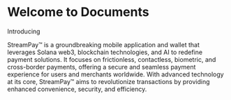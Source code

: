 # Welcome to Documents
 
Introducing

StreamPay™ is a groundbreaking mobile application and wallet that leverages Solana web3, blockchain technologies, and AI to redefine payment solutions. It focuses on frictionless, contactless, biometric, and cross-border payments, offering a secure and seamless payment experience for users and merchants worldwide. With advanced technology at its core, StreamPay™ aims to revolutionize transactions by providing enhanced convenience, security, and efficiency.

